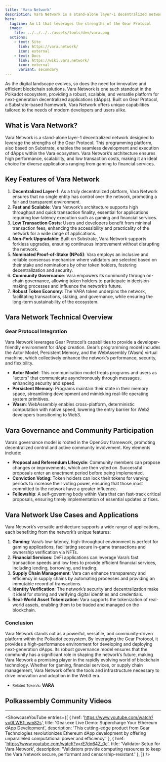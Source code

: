 ```yaml
---
title: 'Vara Network'
description: Vara Network is a stand-alone layer-1 decentralized network designed to leverage the strengths of the Gear Protocol.
hero:
  tagline: An L1 that leverages the strengths of the Gear Protocol
  image: 
    file: ../../../../assets/tools/dev/vara.png
  actions:
    - text: Site
      link: https://vara.network/
      icon: external
    - text: Docs
      link: https://wiki.vara.network/
      icon: external
      variant: secondary
---
```



As the digital landscape evolves, so does the need for innovative and efficient blockchain solutions. Vara Network is one such standout in the Polkadot ecosystem, providing a robust, scalable, and versatile platform for next-generation decentralized applications (dApps). Built on Gear Protocol, a Substrate-based framework, Vara Network offers unique capabilities tailored to the needs of modern developers and users alike.

## What is Vara Network?
Vara Network is a stand-alone layer-1 decentralized network designed to leverage the strengths of the Gear Protocol. This programming platform, also based on Substrate, enables the seamless development and execution of dApps within the Vara ecosystem. Vara Network’s architecture ensures high performance, scalability, and low transaction costs, making it an ideal choice for diverse applications ranging from gaming to financial services.

## Key Features of Vara Network
1. **Decentralized Layer-1**: As a truly decentralized platform, Vara Network ensures that no single entity has control over the network, promoting a fair and transparent environment.
2. **Fast and Scalable**: Vara Network’s architecture supports high throughput and quick transaction finality, essential for applications requiring low-latency execution such as gaming and financial services.
3. **Low Transaction Costs**: Users and developers benefit from minimal transaction fees, enhancing the accessibility and practicality of the network for a wide range of applications.
4. **Non-Fork Upgradable**: Built on Substrate, Vara Network supports forkless upgrades, ensuring continuous improvement without disrupting the network.
5. **Nominated Proof-of-Stake (NPoS)**: Vara employs an inclusive and reliable consensus mechanism where validators are selected based on their stake and nominations by other token holders, fostering decentralization and security.
6. **Community Governance**: Vara empowers its community through on-chain governance, allowing token holders to participate in decision-making processes and influence the network’s future.
7. **Robust Token Economy**: The VARA token underpins the network, facilitating transactions, staking, and governance, while ensuring the long-term sustainability of the ecosystem.

## Vara Network Technical Overview

### Gear Protocol Integration
Vara Network leverages Gear Protocol’s capabilities to provide a developer-friendly environment for dApp creation. Gear’s programming model includes the Actor Model, Persistent Memory, and the WebAssembly (Wasm) virtual machine, which collectively enhance the network’s performance, security, and flexibility.
- **Actor Model**: This communication model treats programs and users as “actors” that communicate asynchronously through messages, enhancing security and speed.
- **Persistent Memory**: Programs maintain their state in their memory space, streamlining development and mimicking real-life operating system primitives.
- **Wasm**: WebAssembly enables cross-platform, deterministic computation with native speed, lowering the entry barrier for Web2 developers transitioning to Web3.

## Vara Governance and Community Participation
Vara’s governance model is rooted in the OpenGov framework, promoting decentralized control and active community involvement. Key elements include:
- **Proposal and Referendum Lifecycle**: Community members can propose changes or improvements, which are then voted on. Successful proposals enter an enactment period before being implemented.
- **Conviction Voting**: Token holders can lock their tokens for varying periods to increase their voting power, ensuring that those most committed to the network have a greater influence.
- **Fellowship**: A self-governing body within Vara that can fast-track critical proposals, ensuring timely implementation of essential updates or fixes.

## Vara Network Use Cases and Applications
Vara Network’s versatile architecture supports a wide range of applications, each benefiting from the network’s unique features:
1. **Gaming**: Vara’s low-latency, high-throughput environment is perfect for gaming applications, facilitating secure in-game transactions and ownership verification via NFTs.
2. **Financial Services**: DeFi applications can leverage Vara’s fast transaction speeds and low fees to provide efficient financial services, including lending, borrowing, and trading.
3. **Supply Chain Management**: Vara can enhance transparency and efficiency in supply chains by automating processes and providing an immutable record of transactions.
4. **Identity Verification**: The network’s security and decentralization make it ideal for storing and verifying digital identities and credentials.
5. **Real-World Asset Tokenization**: Vara supports the tokenization of real-world assets, enabling them to be traded and managed on the blockchain.

### Conclusion
Vara Network stands out as a powerful, versatile, and community-driven platform within the Polkadot ecosystem. By leveraging the Gear Protocol, it provides a high-performance environment for developing and deploying next-generation dApps. Its robust governance model ensures that the community has a significant role in shaping the network’s future, making Vara Network a promising player in the rapidly evolving world of blockchain technology. Whether for gaming, financial services, or supply chain management, Vara Network offers the tools and infrastructure necessary to drive innovation and adoption in the Web3 era.

- <small>Related Token/s:</small> **VARA**

## Polkassembly Community Videos
------------
<ShowcaseYouTube
  entries={[
    {
      href: 'https://www.youtube.com/watch?v=0LWB1Lwm82s',
      title: 'Gear.exe Live Demo: Supercharge Your Ethereum dApp Development',
      description: 'This cutting-edge product from Gear Technologies revolutionizes Ethereum dApp development by offering unparalleled computational power and efficiency.'  },
          {
      href: 'https://www.youtube.com/watch?v=rE7dn64Z_0c',
      title: 'Validator Setup for Vara Network',
      description: 'Validators provide computing resources to keep the Vara Network secure, performant and censorship-resistant.'  },
  ]} />

